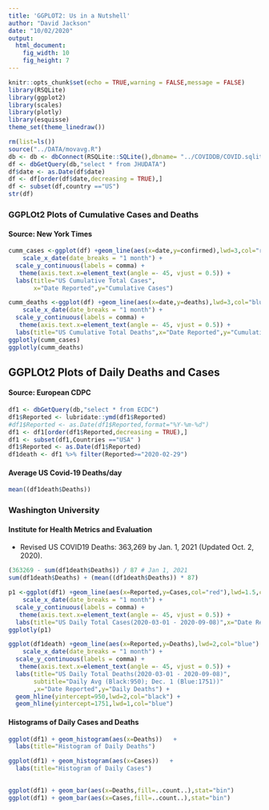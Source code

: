 ```yaml
---
title: 'GGPLOT2: Us in a Nutshell'
author: "David Jackson"
date: "10/02/2020"
output: 
  html_document: 
    fig_width: 10
    fig_height: 7
---
```


```r
knitr::opts_chunk$set(echo = TRUE,warning = FALSE,message = FALSE)
library(RSQLite)
library(ggplot2)
library(scales)
library(plotly)
library(esquisse)
theme_set(theme_linedraw())
```

```r
rm(list=ls())
source("../DATA/movavg.R")
db <- db <- dbConnect(RSQLite::SQLite(),dbname= "../COVIDDB/COVID.sqlite3")
df <- dbGetQuery(db,"select * from JHUDATA")
df$date <- as.Date(df$date)
df <- df[order(df$date,decreasing = TRUE),]
df <- subset(df,country =="US")
str(df)

```

### GGPLOt2 Plots of Cumulative Cases and Deaths
#### Source: New York Times

```r
cumm_cases <-ggplot(df) +geom_line(aes(x=date,y=confirmed),lwd=3,col="red") + 
    scale_x_date(date_breaks = "1 month") +
  scale_y_continuous(labels = comma) +
   theme(axis.text.x=element_text(angle =- 45, vjust = 0.5)) +
  labs(title="US Cumulative Total Cases",
       x="Date Reported",y="Cumulative Cases") 
```
```r
cumm_deaths <-ggplot(df) +geom_line(aes(x=date,y=deaths),lwd=3,col="blue") + 
    scale_x_date(date_breaks = "1 month") +
  scale_y_continuous(labels = comma) +
   theme(axis.text.x=element_text(angle =- 45, vjust = 0.5)) +
  labs(title="US Cumulative Total Deaths",x="Date Reported",y="Cumulative Deaths")
ggplotly(cumm_cases)
ggplotly(cumm_deaths)
```

## GGPLOt2 Plots of Daily Deaths and Cases
#### Source: European CDPC

```r
df1 <- dbGetQuery(db,"select * from ECDC")
df1$Reported <- lubridate::ymd(df1$Reported)
#df1$Reported <- as.Date(df1$Reported,format="%Y-%m-%d")
df1 <- df1[order(df1$Reported,decreasing = TRUE),]
df1 <- subset(df1,Countries =="USA" )
df1$Reported <- as.Date(df1$Reported)
df1death <- df1 %>% filter(Reported>="2020-02-29") 
```

#### Average US Covid-19 Deaths/day

```r
mean((df1death$Deaths))
```

### Washington University
#### Institute for Health Metrics and Evaluation
* Revised US COVID19 Deaths: 363,269 by Jan. 1, 2021 (Updated Oct. 2, 2020).

```r
(363269 - sum(df1death$Deaths)) / 87 # Jan 1, 2021
sum(df1death$Deaths) + (mean((df1death$Deaths)) * 87)

```




```r

p1 <-ggplot(df1) +geom_line(aes(x=Reported,y=Cases,col="red"),lwd=1.5,col="red") + 
    scale_x_date(date_breaks = "1 month") +
  scale_y_continuous(labels = comma) +
   theme(axis.text.x=element_text(angle =- 45, vjust = 0.5)) +
  labs(title="US Daily Total Cases(2020-03-01 - 2020-09-08)",x="Date Reported",y="Daily Cases")
ggplotly(p1)
```
```r
ggplot(df1death) +geom_line(aes(x=Reported,y=Deaths),lwd=2,col="blue") + 
    scale_x_date(date_breaks = "1 month") +
  scale_y_continuous(labels = comma) +
   theme(axis.text.x=element_text(angle =- 45, vjust = 0.5)) +
  labs(title="US Daily Total Deaths(2020-03-01 - 2020-09-08)",
       subtitle="Daily Avg (Black:950); Dec. 1 (Blue:1751))"
       ,x="Date Reported",y="Daily Deaths") +
  geom_hline(yintercept=950,lwd=2,col="black") +
  geom_hline(yintercept=1751,lwd=1,col="blue") 

  ```



#### Histograms of Daily Cases and Deaths

```r
ggplot(df1) + geom_histogram(aes(x=Deaths))   +
  labs(title="Histogram of Daily Deaths")

ggplot(df1) + geom_histogram(aes(x=Cases))   +
  labs(title="Histogram of Daily Cases")
  
```
```r
ggplot(df1) + geom_bar(aes(x=Deaths,fill=..count..),stat="bin")
ggplot(df1) + geom_bar(aes(x=Cases,fill=..count..),stat="bin")
```

